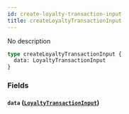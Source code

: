 ```yaml
---
id: create-loyalty-transaction-input
title: createLoyaltyTransactionInput
---
```


No description

```graphql
type createLoyaltyTransactionInput {
  data: LoyaltyTransactionInput
}
```

### Fields

#### `data` ([`LoyaltyTransactionInput`](/v1/inputs/loyalty-transaction-input))
